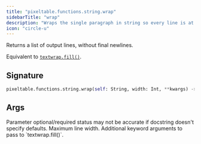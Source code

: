 ```yaml
---
title: "pixeltable.functions.string.wrap"
sidebarTitle: "wrap"
description: "Wraps the single paragraph in string so every line is at most `width` characters long."
icon: "circle-u"
---
```

Returns a list of output lines, without final newlines.

Equivalent to [`textwrap.fill()`](https://docs.python.org/3/library/textwrap.html#textwrap.fill).


## Signature

```python
pixeltable.functions.string.wrap(self: String, width: Int, **kwargs) -> Json
```

## Args

<Note>
Parameter optional/required status may not be accurate if docstring doesn't specify defaults.
</Note>

<ParamField path="width" type="Int" required>
  Maximum line width.


</ParamField>

<ParamField path="kwargs" type="string" required>
  Additional keyword arguments to pass to `textwrap.fill()`.


</ParamField>


